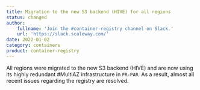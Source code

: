 ```yaml
---
title: Migration to the new S3 backend (HIVE) for all regions
status: changed
author:
    fullname: 'Join the #container-registry channel on Slack.'
    url: 'https://slack.scaleway.com/'
date: 2022-01-02
category: containers
product: container-registry
---
```


All regions were migrated to the new S3 backend (HIVE) and are now using its highly redundant #MultiAZ infrastructure in `FR-PAR`. As a result, almost all recent issues regarding the registry are resolved. 